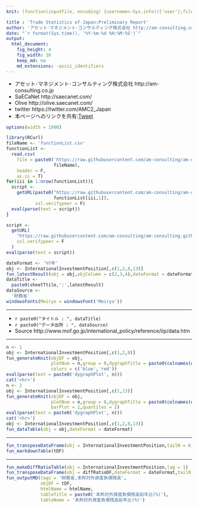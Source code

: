 ```yaml
---
knit: (function(inputFile, encoding) {username<-Sys.info()['user'];fileName<-'defaultPath.csv';pathToFile <-paste0('C:/Users/', username,'/Desktop/pathToCSV/');setwd(pathToFile);buf0<-read.csv(fileName,header = F,skip = 0,stringsAsFactor = F,check.names = F,fileEncoding = 'utf-8');timeStamp<-format(Sys.time(),'%Y%m%d%H%M%S');htmlName<-'InternationalInvestmentPosition';rmarkdown::render(inputFile, encoding = encoding, output_file = paste0('C:/Users/',username,buf0[2,1],'charts/','am-consulting.co.jp-',htmlName,'.html')) })

title : 'Trade Statistics of Japan:Preliminary Report'
author: 'アセット･マネジメント･コンサルティング株式会社 http://am-consulting.co.jp'
date: "`r format(Sys.time(), '%Y-%m-%d %H:%M:%S')`"
output: 
  html_document:
    fig_height: 4
    fig_width: 10
    keep_md: no
    md_extensions: -ascii_identifiers 
---
```

<link href="http://knowledgevault.saecanet.com/components/rmarkdown-html.css" rel="stylesheet">
<style>.main-container {max-width : 1000px;}</style>
<script src="http://knowledgevault.saecanet.com/components/JavascriptCode.js"></script>

- アセット･マネジメント･コンサルティング株式会社 http://am-consulting.co.jp
- SaECaNet http://saecanet.com/
- Olive http://olive.saecanet.com/
- twitter https://twitter.com/AMC2_Japan
- 本ページへのリンクを共有:<a href="https://twitter.com/share" class="twitter-share-button" data-via="AMC2_Japan" data-size="large">Tweet</a> <script>!function(d,s,id){var js,fjs=d.getElementsByTagName(s)[0],p=/^http:/.test(d.location)?'http':'https';if(!d.getElementById(id)){js=d.createElement(s);js.id=id;js.src=p+'://platform.twitter.com/widgets.js';fjs.parentNode.insertBefore(js,fjs);}}(document, 'script', 'twitter-wjs');</script>

```r
options(width = 1000)
```

```r
library(RCurl)
fileName <- 'functionList.csv'
functionList <-
  read.csv(
    file = paste0('https://raw.githubusercontent.com/am-consulting/am-consulting.github.io/master/csv/',
                  fileName),
    header = F,
    as.is = T)
for(iii in 1:nrow(functionList)){
  script <- 
    getURL(paste0("https://raw.githubusercontent.com/am-consulting/am-consulting.github.io/master/", 
                  functionList[iii,1]),
           ssl.verifypeer = F)
  eval(parse(text = script))
}
```

```r
script <-
  getURL(
    "https://raw.githubusercontent.com/am-consulting/am-consulting.github.io/master/importInternationalInvestmentPosition.r",
    ssl.verifypeer = F
  )
eval(parse(text = script))
```

```r
dateFormat <- '%Y年'
obj <- InternationalInvestmentPosition[,c(1,2,8,13)]
fun_latestResult(obj = obj,objColumn = c(2,3,4),dateFormat = dateFormat)
dataTitle <- 
  paste0(sheetTtile,':',latestResult)
dataSource <- 
  '財務省'
windowsFonts(Meiryo = windowsFont('Meiryo'))
```

***

- `r paste0("タイトル : ", dataTitle)`
- `r paste0("データ出所 : ", dataSource)`
- Source http://www.mof.go.jp/international_policy/reference/iip/data.htm

***

```r
n <- 1
obj <- InternationalInvestmentPosition[,c(1,2,8)]
fun_generateKnit(objDF = obj,
                 plotNum = n,group = 0,dygraphTitle = paste0(colnames(obj)[-1],collapse = '×'),
                 colors = c('blue','red'))
eval(parse(text = paste0('dygraphPlot', n)))
cat('<hr>')
n <- 2
obj <- InternationalInvestmentPosition[,c(1,13)]
fun_generateKnit(objDF = obj,
                 plotNum = n,group = 0,dygraphTitle = paste0(colnames(obj)[-1],collapse = '×'),
                 barPlot = 1,quantiles = 2)
eval(parse(text = paste0('dygraphPlot', n)))
cat('<hr>')
obj <- InternationalInvestmentPosition[,c(1,2,8,13)]
fun_dataTable(obj = obj,dateFormat = dateFormat)
```

***

```r
fun_transposeDataFrame(obj = InternationalInvestmentPosition,tailN = 6,dateFormat = dateFormat)
fun_markdownTable(tDF)
```

***

```r
fun_makeDiffRatioTable(obj = InternationalInvestmentPosition,lag = 1)
fun_transposeDataFrame(obj = diffRatioDF,dateFormat = dateFormat,tailN = 6)
fun_outputMD(tags = '財務省,本邦対外資産負債残高',
             objDF = tDF,
             htmlName = htmlName,
             tableTitle = paste0('本邦対外資産負債残高前年比(%)'),
             tableName = '本邦対外資産負債残高前年比(%)')
```

<script>MakeNegative();</script>
<script>
  (function(i,s,o,g,r,a,m){i['GoogleAnalyticsObject']=r;i[r]=i[r]||function(){
  (i[r].q=i[r].q||[]).push(arguments)},i[r].l=1*new Date();a=s.createElement(o),
  m=s.getElementsByTagName(o)[0];a.async=1;a.src=g;m.parentNode.insertBefore(a,m)
  })(window,document,'script','https://www.google-analytics.com/analytics.js','ga');

  ga('create', 'UA-3077339-5', 'auto');
  ga('send', 'pageview');

</script>
